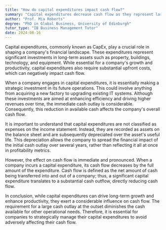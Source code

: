 ```yaml
---
title: "How do capital expenditures impact cash flow?"
summary: "Capital expenditures decrease cash flow as they represent large investments in long-term assets that require significant upfront costs."
author: "Prof. Mia Roberts"
degree: "PhD in Global Business, University of Edinburgh"
tutor_type: "IB Business Management Tutor"
date: 2024-08-16
---
```


Capital expenditures, commonly known as CapEx, play a crucial role in shaping a company's financial landscape. These expenditures represent significant investments in long-term assets such as property, buildings, technology, and equipment. While essential for a company's growth and productivity, capital expenditures also require substantial upfront costs, which can negatively impact cash flow.

When a company engages in capital expenditures, it is essentially making a strategic investment in its future operations. This could involve anything from acquiring a new factory to upgrading existing IT systems. Although these investments are aimed at enhancing efficiency and driving higher revenues over time, the immediate cash outlay is considerable. Consequently, this reduction in available cash affects the company's overall cash flow.

It is important to understand that capital expenditures are not classified as expenses on the income statement. Instead, they are recorded as assets on the balance sheet and are subsequently depreciated over the asset's useful life. This depreciation allows the company to spread the financial impact of the initial cash outlay over several years, rather than reflecting it all at once in profitability metrics.

However, the effect on cash flow is immediate and pronounced. When a company incurs a capital expenditure, its cash flow decreases by the full amount of the expenditure. Cash flow is defined as the net amount of cash being transferred into and out of a company; thus, a significant capital expenditure translates to a substantial cash outflow, directly reducing cash flow.

In conclusion, while capital expenditures can drive long-term growth and enhance productivity, they exert a considerable influence on cash flow. The requirement for a large cash outlay at the outset diminishes the cash available for other operational needs. Therefore, it is essential for companies to strategically manage their capital expenditures to avoid adversely affecting their cash flow.
    